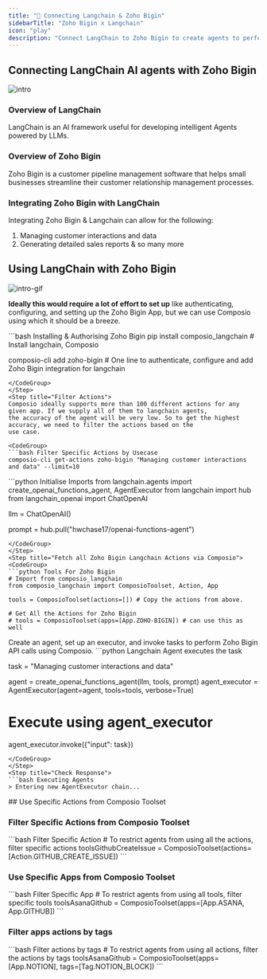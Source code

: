 ```yaml
---
title: "🚀 Connecting Langchain & Zoho Bigin"
sidebarTitle: "Zoho Bigin x Langchain"
icon: "play"
description: "Connect LangChain to Zoho Bigin to create agents to perform tasks using natural language"
---
```


## Connecting LangChain AI agents with Zoho Bigin
![intro](/media/intro.jpg)

### Overview of LangChain

LangChain is an AI framework useful for developing intelligent Agents powered by LLMs.

### Overview of Zoho Bigin

Zoho Bigin is a customer pipeline management software that helps small businesses streamline their customer relationship management processes.

### Integrating Zoho Bigin with LangChain

Integrating Zoho Bigin & Langchain can allow for the following:

1. Managing customer interactions and data
2. Generating detailed sales reports
& so many more

## Using LangChain with Zoho Bigin
![intro-gif](/media/intro.gif)
<Steps>
<Step title="Setting Up the Environment">

**Ideally this would require a lot of effort to set up** like authenticating, configuring, and setting up the Zoho Bigin App, but we can use Composio using which it should be a breeze.

<CodeGroup>
```bash Installing & Authorising Zoho Bigin
pip install composio_langchain # Install langchain, Composio 

composio-cli add zoho-bigin # One line to authenticate, configure and add Zoho Bigin integration for langchain
```
</CodeGroup>
</Step>
<Step title="Filter Actions">
Composio ideally supports more than 100 different actions for any given app. If we supply all of them to langchain agents, 
the accuracy of the agent will be very low. So to get the highest accuracy, we need to filter the actions based on the 
use case.

<CodeGroup>
```bash Filter Specific Actions by Usecase
composio-cli get-actions zoho-bigin "Managing customer interactions and data" --limit=10
```
</CodeGroup>

</Step>
<Step title="Import Base Packages">

<CodeGroup>
```python Initialise Imports
from langchain.agents import create_openai_functions_agent, AgentExecutor
from langchain import hub
from langchain_openai import ChatOpenAI


llm = ChatOpenAI()

prompt = hub.pull("hwchase17/openai-functions-agent")
```
</CodeGroup>
</Step>
<Step title="Fetch all Zoho Bigin Langchain Actions via Composio">
<CodeGroup>
```python Tools For Zoho Bigin
# Import from composio_langchain
from composio_langchain import ComposioToolset, Action, App

tools = ComposioToolset(actions=[]) # Copy the actions from above. 

# Get All the Actions for Zoho Bigin
# tools = ComposioToolset(apps=[App.ZOHO-BIGIN]) # can use this as well
```
</CodeGroup>
</Step>
<Step title="Execute the Agent">
Create an agent, set up an executor, and invoke tasks to perform Zoho Bigin API calls using Composio. 
<CodeGroup>
```python Langchain Agent executes the task

task = "Managing customer interactions and data"

agent = create_openai_functions_agent(llm, tools, prompt)
agent_executor = AgentExecutor(agent=agent, tools=tools, verbose=True)

# Execute using agent_executor
agent_executor.invoke({"input": task})
```
</CodeGroup>
</Step>
<Step title="Check Response">
```bash Executing Agents
> Entering new AgentExecutor chain...
```
</Step>
</Steps>
## Use Specific Actions from Composio Toolset

### Filter Specific Actions from Composio Toolset

<CodeGroup>
```bash Filter Specific Action
# To restrict agents from using all the actions, filter specific actions
toolsGithubCreateIssue = ComposioToolset(actions=[Action.GITHUB_CREATE_ISSUE])
```
</CodeGroup>

### Use Specific Apps from Composio Toolset
<CodeGroup>
```bash Filter Specific App
# To restrict agents from using all tools, filter specific tools
toolsAsanaGithub = ComposioToolset(apps=[App.ASANA, App.GITHUB])
```
</CodeGroup>

### Filter apps actions by tags 
<CodeGroup>
```bash Filter actions by tags
# To restrict agents from using all actions, filter the actions by tags
toolsAsanaGithub = ComposioToolset(apps=[App.NOTION], tags=[Tag.NOTION_BLOCK])
```
</CodeGroup>

